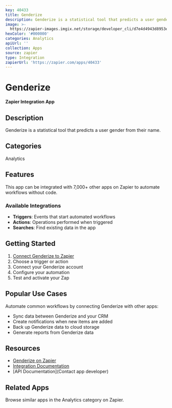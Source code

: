```yaml
---
key: 40433
title: Genderize
description: Genderize is a statistical tool that predicts a user gender from their name.
image: >-
  https://zapier-images.imgix.net/storage/developer_cli/d7e4d4943d8953ee280873d34751c9c8.png?auto=format%2Ccompress&ixlib=python-3.0.0&q=50
hexColor: '#000000'
categories: Analytics
apiUrl: ''
collection: Apps
source: zapier
type: Integration
zapierUrl: 'https://zapier.com/apps/40433'
---
```

# Genderize

**Zapier Integration App**

## Description

Genderize is a statistical tool that predicts a user gender from their name.

## Categories

Analytics

## Features

This app can be integrated with 7,000+ other apps on Zapier to automate workflows without code.

### Available Integrations

- **Triggers**: Events that start automated workflows
- **Actions**: Operations performed when triggered
- **Searches**: Find existing data in the app

## Getting Started

1. [Connect Genderize to Zapier](https://zapier.com/apps/40433)
2. Choose a trigger or action
3. Connect your Genderize account
4. Configure your automation
5. Test and activate your Zap

## Popular Use Cases

Automate common workflows by connecting Genderize with other apps:

- Sync data between Genderize and your CRM
- Create notifications when new items are added
- Back up Genderize data to cloud storage
- Generate reports from Genderize data

## Resources

- [Genderize on Zapier](https://zapier.com/apps/40433)
- [Integration Documentation](https://zapier.com/apps/40433/integrations)
- [API Documentation](Contact app developer)

## Related Apps

Browse similar apps in the Analytics category on Zapier.
